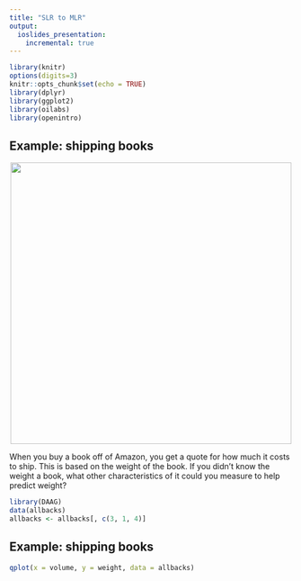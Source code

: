 ```yaml
---
title: "SLR to MLR"
output:
  ioslides_presentation:
    incremental: true
---
```


```r
library(knitr)
options(digits=3)
knitr::opts_chunk$set(echo = TRUE)
library(dplyr)
library(ggplot2)
library(oilabs)
library(openintro)
```

## Example: shipping books {.build}

<center>
<img src="../figs/pile-of-books.jpg" width = 500>
</center>

When you buy a book off of Amazon, you get a quote for how much it
costs to ship. This is based on the weight of the book. If you
didn't know the weight a book, what other characteristics of it
could you measure to help predict weight?

```r
library(DAAG)
data(allbacks)
allbacks <- allbacks[, c(3, 1, 4)]
```

## Example: shipping books
```r
qplot(x = volume, y = weight, data = allbacks)
```


##  {.build}

